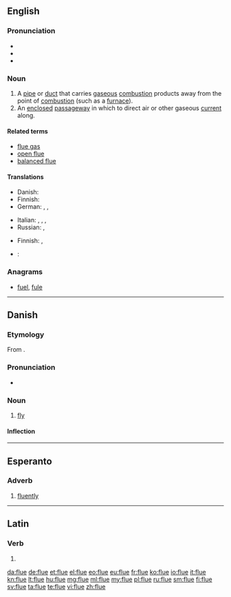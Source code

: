 ==English==

===Pronunciation===
* {{IPA|/fluː/}}
* {{rhymes|uː}}
* {{homophones|lang=en|flew|flu}}

===Noun===
{{en-noun}}

# A [[pipe]] or [[duct]] that carries [[gaseous]] [[combustion]] products away from the point of [[combustion]] (such as a [[furnace]]).
# An [[enclosed]] [[passageway]] in which to direct air or other gaseous [[current]] along.

====Related terms====
* [[flue gas]]
* [[open flue]]
* [[balanced flue]]

====Translations====
{{trans-top|pipe that carries gaseous combustion products away from their origin}}
* Danish: {{t-|da|røgrør|n}}
* Finnish: {{t+|fi|savukanava}}
* German: {{t|de|Abzug|m}}, {{t|de|Dunstabzug|m}}, {{t|de|Rauchabzug|m}}
{{trans-mid}}
* Italian: {{t-|it|canna fumaria|f}}, {{t-|it|tubo di scarico}}, {{t+|it|condotta|f}}, {{t+|it|scarico|m}}
* Russian: {{t|ru|дымоход|m|tr=dymoχód|sc=Cyrl}}, {{t|ru|жаровая труба|f|tr=žarovája trubá|sc=Cyrl}}
{{trans-bottom}}

{{trans-top|enclosed passageway for a gas}}
* Finnish: {{t+|fi|kanava}}, {{t+|fi|putki}}
{{trans-mid}}
{{trans-bottom}}

{{checktrans}}
* {{ttbc|fr}}: {{t|fr|conduit|m}}

===Anagrams===
* [[fuel#English|fuel]], [[fule#English|fule]]

----

==Danish==

===Etymology===
From {{etyl|non|da}} {{term|fluga|lang=non}}.

===Pronunciation===
* {{IPA|/fluːə/|[ˈfluːə]|[ˈfluːu]|lang=da}}

===Noun===
{{da-noun|n|r}}

# [[fly]]

====Inflection====
{{da-noun-infl|n|r}}

----

==Esperanto==

===Adverb===
{{eo-adv}}

# [[fluently]]

----

==Latin==

===Verb===
{{la-verb-form|flue}}

# {{conjugation of|fluo|fluō|2|s|pres|act|imp|lang=la}}

[[da:flue]]
[[de:flue]]
[[et:flue]]
[[el:flue]]
[[eo:flue]]
[[eu:flue]]
[[fr:flue]]
[[ko:flue]]
[[io:flue]]
[[it:flue]]
[[kn:flue]]
[[lt:flue]]
[[hu:flue]]
[[mg:flue]]
[[ml:flue]]
[[my:flue]]
[[pl:flue]]
[[ru:flue]]
[[sm:flue]]
[[fi:flue]]
[[sv:flue]]
[[ta:flue]]
[[te:flue]]
[[vi:flue]]
[[zh:flue]]